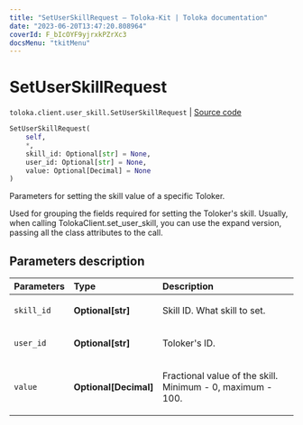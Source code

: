 ```yaml
---
title: "SetUserSkillRequest — Toloka-Kit | Toloka documentation"
date: "2023-06-20T13:47:20.808964"
coverId: F_bIcOYF9yjrxkPZrXc3
docsMenu: "tkitMenu"
---
```


# SetUserSkillRequest

`toloka.client.user_skill.SetUserSkillRequest` | [Source code](https://github.com/Toloka/toloka-kit/blob/v1.2.0/src/client/user_skill.py#L12)

```python
SetUserSkillRequest(
    self,
    *,
    skill_id: Optional[str] = None,
    user_id: Optional[str] = None,
    value: Optional[Decimal] = None
)
```

Parameters for setting the skill value of a specific Toloker.

Used for grouping the fields required for setting the Toloker's skill.
Usually, when calling TolokaClient.set_user_skill, you can use the expand version, passing all the class attributes to the call.

## Parameters description

| Parameters | Type | Description |
| :----------| :----| :-----------|
`skill_id`|**Optional\[str\]**|<p>Skill ID. What skill to set.</p>
`user_id`|**Optional\[str\]**|<p>Toloker's ID.</p>
`value`|**Optional\[Decimal\]**|<p>Fractional value of the skill. Minimum - 0, maximum - 100.</p>